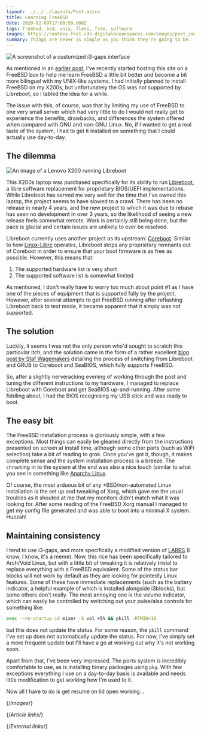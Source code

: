 ```yaml
---
layout: ../../../layouts/Post.astro
title: Learning FreeBSD
date: 2020-02-09T17:00:50.000Z
tags: freebsd, bsd, unix, floss, free, software
images: https://rootkey.fra1.cdn.digitaloceanspaces.com/images/post_images/i3.webp
summary: Things are never as simple as you think they're going to be.
---
```


![A screenshot of a customized i3-gaps interface][i3]

As mentioned in an [earlier post][moving-to-freebsd], I've recently started hosting this site on a FreeBSD box to help me learn FreeBSD a little bit better and become a bit more bilingual with my UNIX-like systems. I had initially planned to install FreeBSD on my X200s, but unfortunately the OS was not supported by Libreboot, so I tabled the idea for a while.

The issue with this, of course, was that by limiting my use of FreeBSD to one very small server which had very little to do I would not really get to experience the benefits, drawbacks, and differences the system offered when compared with GNU and non-GNU Linux. No, if I wanted to get a real taste of the system, I had to get it installed on something that I could actually use day-to-day.

## The dilemma

![An image of a Lenovo X200 running Libreboot][libreboot]

This X200s laptop was purchased specifically for its ability to run [Libreboot][libreboot-home], a libre software replacement for proprietary BIOS/UEFI implementations. While Libreboot has served me very well for the time that I've owned this laptop, the project seems to have slowed to a crawl. There has been no release in nearly 4 years, and the new project to which it was due to rebase has seen no development in over 3 years, so the likelihood of seeing a new release feels somewhat remote. Work is certainly still being done, but the pace is glacial and certain issues are unlikely to ever be resolved.

Libreboot currently uses another project as its upstream: [Coreboot][coreboot]. Similar to how [Linux-Libre][linux-libre] operates, Libreboot strips any proprietary remnants out of Coreboot in order to ensure that your boot firmware is as free as possible. However, this means that:

1. The supported hardware list is very short
2. The supported software list is somewhat limited

As mentioned, I don't really have to worry too much about point #1 as I have one of the pieces of equipment that is supported fully by the project. However, after several attempts to get FreeBSD running after reflashing Libreboot back to text mode, it became apparent that it simply was not supported.

## The solution

Luckily, it seems I was not the only person who'd sought to scratch this particular itch, and the solution came in the form of a rather excellent [blog post by Staf Wagemakers][libreboot-to-coreboot] detailing the process of switching from Libreboot and GRUB to Coreboot and SeaBIOS, which fully supports FreeBSD.

So, after a slightly nerveracking evening of working through the post and tuning the different instructions to my hardware, I managed to replace Libreboot with Coreboot and get SeaBIOS up-and-running. After some fiddling about, I had the BIOS recognising my USB stick and was ready to boot.

## The easy bit

The FreeBSD installation process is gloriously simple, with a few exceptions. Most things can easily be gleaned directly from the instructions presented on screen at install time, although some other parts (such as WiFi selection) take a bit of reading to grok. Once you've got it, though, it makes complete sense and the system installation process is a breeze. The `chroot`ing in to the system at the end was also a nice touch (similar to what you see in something like [Anarchy Linux][anarchy-linux].

Of course, the most arduous bit of any *BSD/non-automated Linux installation is the set up and tweaking of Xorg, which gave me the usual troubles as it shouted at me that my monitors didn't match what it was looking for. After some reading of the FreeBSD Xorg manual I managed to get my config file generated and was able to boot into a minimal X system. Huzzah!

## Maintaining consistency

I tend to use i3-gaps, and more specifically a modified version of [LARBS][larbs] (I know, I know, it's a meme). Now, this rice has been specifically tailored to Arch/Void Linux, but with a little bit of tweaking it is relatively trivial to replace everything with a FreeBSD equivalent. Some of the status bar blocks will not work by default as they are looking for pointedly Linux features. Some of these have immediate replacements (such as the battery indicator, a helpful example of which is installed alongside i3blocks), but some others don't really. The most annoying one is the volume indicator, which can easily be controlled by switching out your pulse/alsa controls for something like:

```bash
exec --no-startup-id mixer -S vol +5% && pkill -RTMIN+10
```

but this does not update the status. For some reason, the `pkill` command I've set up does not automatically update the status. For now, I've simply set a more frequent update but I'll have a go at working out why it's not working soon.

Apart from that, I've been very impressed. The ports system is incredibly comfortable to use, as is installing binary packages using `pkg`. With few exceptions everything I use on a day-to-day basis is available and needs little modification to get working how I'm used to it.

Now all I have to do is get resume on lid open working…

{/*Images*/}

[i3]: https://rootkey.fra1.cdn.digitaloceanspaces.com/images/post_images/i3.webp
[libreboot]: https://rootkey.fra1.cdn.digitaloceanspaces.com/images/post_images/libreboot.webp

{/*Article links*/}

[moving-to-freebsd]: ./moving-to-freebsd

{/*External links*/}

[anarchy-linux]: https://www.anarchylinux.org/
[coreboot]: https://www.coreboot.org/
[larbs]: https://larbs.xyz
[libreboot-home]: https://libreboot.org/
[libreboot-to-coreboot]: https://stafwag.github.io/blog/blog/2019/10/17/switch-libreboot-to-coreboot/
[linux-libre]: https://www.gnu.org/software/linux-libre/
